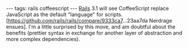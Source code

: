 ---
tags: rails coffeescript
---
[[Rails]] 3.1 will see CoffeeScript replace JavaScript as the default "language" for scripts. [https://github.com/rails/rails/compare/9333ca7...23aa7da Nerdrage ensues]. I'm a little surprised by this move, and am doubtful about the benefits (prettier syntax in exchange for another layer of abstraction and more complex dependencies).
